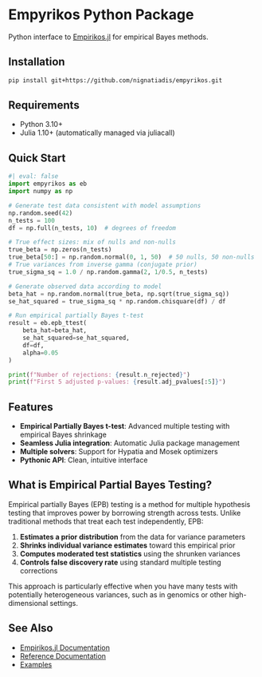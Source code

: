 # Empyrikos Python Package

Python interface to [Empirikos.jl](https://github.com/nignatiadis/Empirikos.jl) for empirical Bayes methods.

## Installation

```bash
pip install git+https://github.com/nignatiadis/empyrikos.git
```

## Requirements

- Python 3.10+
- Julia 1.10+ (automatically managed via juliacall)

## Quick Start

```python
#| eval: false
import empyrikos as eb
import numpy as np

# Generate test data consistent with model assumptions
np.random.seed(42)
n_tests = 100
df = np.full(n_tests, 10)  # degrees of freedom

# True effect sizes: mix of nulls and non-nulls
true_beta = np.zeros(n_tests)
true_beta[50:] = np.random.normal(0, 1, 50)  # 50 nulls, 50 non-nulls
# True variances from inverse gamma (conjugate prior)
true_sigma_sq = 1.0 / np.random.gamma(2, 1/0.5, n_tests)

# Generate observed data according to model
beta_hat = np.random.normal(true_beta, np.sqrt(true_sigma_sq))
se_hat_squared = true_sigma_sq * np.random.chisquare(df) / df

# Run empirical partially Bayes t-test
result = eb.epb_ttest(
    beta_hat=beta_hat,
    se_hat_squared=se_hat_squared, 
    df=df,
    alpha=0.05
)

print(f"Number of rejections: {result.n_rejected}")
print(f"First 5 adjusted p-values: {result.adj_pvalues[:5]}")
```

## Features

- **Empirical Partially Bayes t-test**: Advanced multiple testing with empirical Bayes shrinkage
- **Seamless Julia integration**: Automatic Julia package management
- **Multiple solvers**: Support for Hypatia and Mosek optimizers
- **Pythonic API**: Clean, intuitive interface

## What is Empirical Partial Bayes Testing?

Empirical partially Bayes (EPB) testing is a method for multiple hypothesis testing that improves power by borrowing strength across tests. Unlike traditional methods that treat each test independently, EPB:

1. **Estimates a prior distribution** from the data for variance parameters
2. **Shrinks individual variance estimates** toward this empirical prior  
3. **Computes moderated test statistics** using the shrunken variances
4. **Controls false discovery rate** using standard multiple testing corrections

This approach is particularly effective when you have many tests with potentially heterogeneous variances, such as in genomics or other high-dimensional settings.

## See Also

- [Empirikos.jl Documentation](https://nignatiadis.github.io/Empirikos.jl/)
- [Reference Documentation](reference/)
- [Examples](examples/)